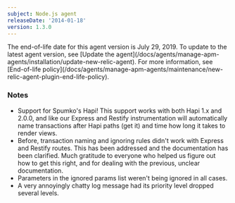 ```yaml
---
subject: Node.js agent
releaseDate: '2014-01-18'
version: 1.3.0
---
```


<Callout variant="important">
  The end-of-life date for this agent version is July 29, 2019. To update to the latest agent version, see [Update the agent](/docs/agents/manage-apm-agents/installation/update-new-relic-agent). For more information, see [End-of-life policy](/docs/agents/manage-apm-agents/maintenance/new-relic-agent-plugin-end-life-policy).
</Callout>

### Notes

* Support for Spumko's Hapi! This support works with both Hapi 1.x and 2.0.0, and like our Express and Restify instrumentation will automatically name transactions after Hapi paths (get it) and time how long it takes to render views.
* Before, transaction naming and ignoring rules didn't work with Express and Restify routes. This has been addressed and the documentation has been clarified. Much gratitude to everyone who helped us figure out how to get this right, and for dealing with the previous, unclear documentation.
* Parameters in the ignored params list weren't being ignored in all cases.
* A very annoyingly chatty log message had its priority level dropped several levels.
